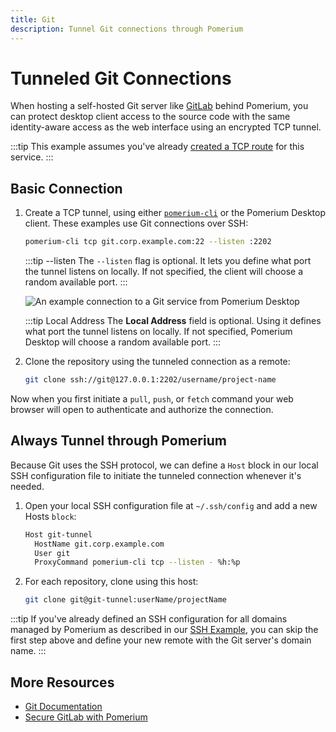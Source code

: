 ```yaml
---
title: Git
description: Tunnel Git connections through Pomerium
---
```



# Tunneled Git Connections

When hosting a self-hosted Git server like [GitLab](/docs/guides/gitlab) behind Pomerium, you can protect desktop client access to the source code with the same identity-aware access as the web interface using an encrypted TCP tunnel.

:::tip
This example assumes you've already [created a TCP route](/docs/tcp#configure-routes) for this service.
:::

 ## Basic Connection

 1. Create a TCP tunnel, using either [`pomerium-cli`](/docs/overview/releases#pomerium-cli) or the Pomerium Desktop client. These examples use Git connections over SSH:

    <Tabs>
    <TabItem value="pomerium-cli" label="pomerium-cli">

    ```bash
    pomerium-cli tcp git.corp.example.com:22 --listen :2202
    ```

    :::tip --listen
    The `--listen` flag is optional. It lets you define what port the tunnel listens on locally. If not specified, the client will choose a random available port.
    :::

    </TabItem>
    <TabItem value="Pomerium Desktop" label="Pomerium Desktop">

    ![An example connection to a Git service from Pomerium Desktop](img/desktop/example-git-connection.png)

    :::tip Local Address
    The **Local Address** field is optional. Using it defines what port the tunnel listens on locally. If not specified, Pomerium Desktop will choose a random available port.
    :::

    </TabItem>
    </Tabs>

1. Clone the repository using the tunneled connection as a remote:

    ```bash
    git clone ssh://git@127.0.0.1:2202/username/project-name
    ```

Now when you first initiate a `pull`, `push`, or `fetch` command your web browser will open to authenticate and authorize the connection.

## Always Tunnel through Pomerium

Because Git uses the SSH protocol, we can define a `Host` block in our local SSH configuration file to initiate the tunneled connection whenever it's needed.

1. Open your local SSH configuration file at `~/.ssh/config` and add a new Hosts `block`:

    ```bash
    Host git-tunnel
      HostName git.corp.example.com
      User git
      ProxyCommand pomerium-cli tcp --listen - %h:%p
    ```

1. For each repository, clone using this host:

    ```bash
    git clone git@git-tunnel:userName/projectName
    ```

:::tip
If you've already defined an SSH configuration for all domains managed by Pomerium as described in our [SSH Example](/docs/tcp/examples/ssh#always-tunnel-through-pomerium), you can skip the first step above and define your new remote with the Git server's domain name.
:::

## More Resources

- [Git Documentation](https://git-scm.com/doc)
- [Secure GitLab with Pomerium](/docs/guides/gitlab)
